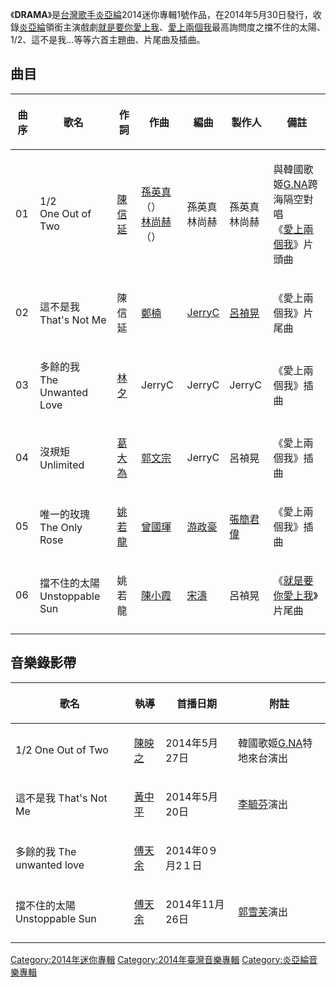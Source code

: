 {{多個問題|
{{expand|time=2014-07-13T04:21:15+00:00}}
{{unreferenced|time=2014-07-13T04:21:15+00:00}}
{{Notability Unreferenced |time=2014-07-15T02:31:51+00:00}}
}}
{{Album infobox | <!-- See Wikipedia:WikiProject_Albums -->
|  Name        = DRAMA
|  Type        = [[迷你專輯|迷你專輯]]
|  Artist      = [[炎亞綸|炎亞綸]]
|  Cover       =  <!-- 檔案不存在 DRAMA.JPG --> |
|  Released    = 2014年5月30日
|  Recorded    = 2014年
|  Genre       = [[國語流行音樂|國語流行音樂]]
|  Label       = [[華研國際音樂|華研國際音樂]]
|  Number      = 
|  Producer    = 見[[#曲目|曲目列表]]
|  Last album  = [[紀念日|紀念日]] <br />（2012年）
|  This album  = '''DRAMA'''<br />（2014年）
|  Next album  = [[Cut_(專輯)|CUT]]<br />（2014年）

}}
《'''DRAMA'''》是[[台灣|台灣]][[歌手|歌手]][[炎亞綸|炎亞綸]]2014迷你專輯1號作品，在2014年5月30日發行，收錄[[炎亞綸|炎亞綸]]領銜主演戲劇[[就是要你愛上我|就是要你愛上我]]、[[愛上兩個我|愛上兩個我]]最高詢問度之擋不住的太陽、1/2、這不是我…等等六首主題曲、片尾曲及插曲。

==曲目==
{| class="wikitable"
|-
! 曲序 !! 歌名 !! 作詞 !! 作曲 !! 編曲 !! 製作人 !! 備註
|-
|01 || 1/2<br>One Out of Two || [[陳信延|陳信延]] || [[孫英真|孫英真]]（{{lang|ko|손영진}}）<br>[[林尚赫|林尚赫]]（{{lang|ko|임상혁}}） || 孫英真<br>林尚赫 || 孫英真<br>林尚赫 || 與韓國歌姬[[G.NA|G.NA]]跨海隔空對唱<br>《[[愛上兩個我|愛上兩個我]]》片頭曲
|-
|02 || 這不是我<br>That's Not Me || 陳信延 || [[鄭楠|鄭楠]] || [[JerryC|JerryC]] || [[呂禎晃|呂禎晃]] ||《愛上兩個我》片尾曲
|-
|03 || 多餘的我<br>The Unwanted Love || [[林夕|林夕]] || JerryC || JerryC || JerryC ||《愛上兩個我》插曲
|-
|04 || 沒規矩<br>Unlimited || [[葛大為|葛大為]] || [[郭文宗|郭文宗]] || JerryC || 呂禎晃 ||《愛上兩個我》插曲
|-
|05 || 唯一的玫瑰<br>The Only Rose  || [[姚若龍|姚若龍]] || [[曾國琿|曾國琿]] || [[游政豪|游政豪]] || [[張簡君偉|張簡君偉]] ||《愛上兩個我》插曲
|-
|06 || 擋不住的太陽<br>Unstoppable Sun || 姚若龍 || [[陳小霞|陳小霞]] || [[宋濤|宋濤]] || 呂禎晃 ||《[[就是要你愛上我|就是要你愛上我]]》片尾曲
|-
|}

==音樂錄影帶==
{| class="wikitable"
! 歌名 !! 執導 !! 首播日期!!附註
|-
|  1/2 One Out of Two || [[陳映之|陳映之]] ||2014年5月27日||韓國歌姬[[G.NA|G.NA]]特地來台演出
|-
| 這不是我 That's Not Me ||[[黃中平|黃中平]]|| 2014年5月20日 ||[[李毓芬|李毓芬]]演出
|-
|多餘的我 The unwanted love||[[傅天余|傅天余]]|| 2014年0９月2１日 ||
|-
|擋不住的太陽 Unstoppable Sun || [[傅天余|傅天余]] || 2014年11月26日 ||[[郭雪芙|郭雪芙]]演出
|-
|}

{{炎亞綸}}

[[Category:2014年迷你專輯|Category:2014年迷你專輯]]
[[Category:2014年臺灣音樂專輯|Category:2014年臺灣音樂專輯]]
[[Category:炎亞綸音樂專輯|Category:炎亞綸音樂專輯]]